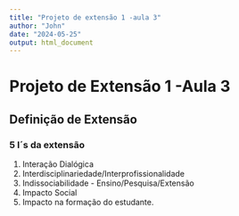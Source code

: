 ```yaml
---
title: "Projeto de extensão 1 -aula 3"
author: "John"
date: "2024-05-25"
output: html_document
---
```

# Projeto de Extensão 1 -Aula 3

## Definição de Extensão 

### 5 I´s da extensão

1) Interação Dialógica
2) Interdisciplinariedade/Interprofissionalidade
3) Indissociabilidade - Ensino/Pesquisa/Extensão
4) Impacto Social
5) Impacto na formação do estudante.